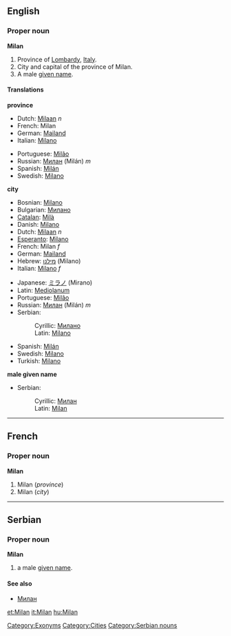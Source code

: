 {{wikipedia}}
==English==
===Proper noun===
'''Milan'''

#<!--DefA-->Province of [[Lombardy]], [[Italy]].
#<!--DefB-->City and capital of the province of Milan.
#<!--DefC-->A male [[given name]].

[[Category:Exonyms]]
[[Category:Cities]]

====Translations====

<!--DefA-->'''province'''
{{top}}
*Dutch: [[Milaan]] ''n''
*French: Milan <!--gender?-->
*German: [[Mailand]]
*Italian: [[Milano]]
{{mid}}
*Portuguese: [[Milão]]
*Russian: [[Милан]] (Milán) ''m''
*Spanish: [[Milán]]
*Swedish: [[Milano#Swedish|Milano]]
{{bottom}}

<!--DefB-->'''city'''
{{top}}
*Bosnian: [[Milano#Bosnian|Milano]] {{m}}
*Bulgarian: [[Милано]]
*[[Catalan]]: [[Milà]]
*Danish: [[Milano#Danish|Milano]]
*Dutch: [[Milaan]] ''n''
*[[Esperanto]]: [[Milano#Esperanto|Milano]]
*French: Milan ''f''
*German: [[Mailand]]
*Hebrew: [[מילנו]] (Milano)
*Italian: [[Milano#Italian|Milano]] ''f''
{{mid}}
*Japanese: [[ミラノ]] (Mirano)
*Latin: [[Mediolanum]]
*Portuguese: [[Milão]]
*Russian: [[Милан]] (Milán) ''m''
*Serbian:
*:Cyrillic: [[Милано#Serbian|Милано]] {{m}}
*:Latin: [[Milano#Serbian|Milano]] {{m}}
*Spanish: [[Milán]]
*Swedish: [[Milano#Swedish|Milano]]
*Turkish: [[Milano]]
{{bottom}}

<!--DefC-->'''male given name'''
{{top}}
{{mid}}
*Serbian:
*:Cyrillic: [[Милан#Serbian|Милан]] {{m}}
*:Latin: [[Milan#Serbian|Milan]] {{m}}
{{bottom}}

----

==French==
===Proper noun===
'''Milan'''

#<!--DefA-->Milan (''province'')
#<!--DefB-->Milan (''city'')

----

==Serbian==
===Proper noun===
'''Milan''' {{m}} {{s}}
#a male [[given name]].
====See also====
*[[Милан#Serbian|Милан]]
[[Category:Serbian nouns]]

[[et:Milan]]
[[it:Milan]]
[[hu:Milan]]
